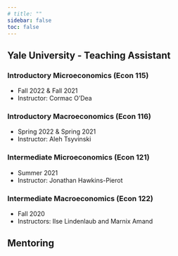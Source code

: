 ```yaml
---
# title: ""
sidebar: false
toc: false 
---
```


## Yale University - Teaching Assistant

### Introductory Microeconomics (Econ 115)

- Fall 2022  & Fall 2021
- Instructor: Cormac O'Dea

### Introductory Macroeconomics (Econ 116)

- Spring 2022 & Spring 2021
- Instructor: Aleh Tsyvinski


### Intermediate Microeconomics (Econ 121) 

- Summer 2021
- Instructor: Jonathan Hawkins-Pierot



### Intermediate Macroeconomics (Econ 122)

- Fall 2020
- Instructors: Ilse Lindenlaub and Marnix Amand

## Mentoring